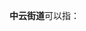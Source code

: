 '''中云街道'''可以指：
{{PRC admin/disambig|32/07/03/050/000|37/02/81/002/000}}
{{disambig|cat=四字乡级行政区划消歧义}}